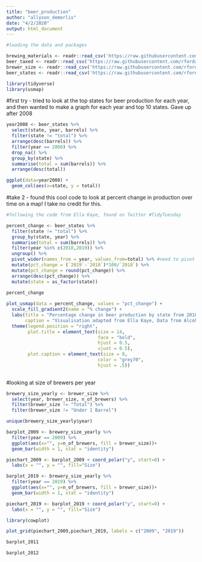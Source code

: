 ---
title: "beer_production"
author: "allyson_demerlis"
date: "4/2/2020"
output: html_document
---

```{r}
#loading the data and packages

brewing_materials <- readr::read_csv('https://raw.githubusercontent.com/rfordatascience/tidytuesday/master/data/2020/2020-03-31/brewing_materials.csv')
beer_taxed <- readr::read_csv('https://raw.githubusercontent.com/rfordatascience/tidytuesday/master/data/2020/2020-03-31/beer_taxed.csv')
brewer_size <- readr::read_csv('https://raw.githubusercontent.com/rfordatascience/tidytuesday/master/data/2020/2020-03-31/brewer_size.csv')
beer_states <- readr::read_csv('https://raw.githubusercontent.com/rfordatascience/tidytuesday/master/data/2020/2020-03-31/beer_states.csv')

library(tidyverse)
library(usmap)

```

#first try - tried to look at the top states for beer production for each year, and then wanted to make a graph for each year and top 10 states. Gave up after 2008
```{r}

year2008 <- beer_states %>% 
  select(state, year, barrels) %>% 
  filter(state != "total") %>% 
  arrange(desc(barrels)) %>% 
  filter(year == 2008) %>% 
  drop_na() %>% 
  group_by(state) %>% 
  summarise(total = sum(barrels)) %>% 
  arrange(desc(total)) 

ggplot(data=year2008) + 
  geom_col(aes(x=state, y = total))

```

#take 2 - found this cool code to look at percent change in production over time on a map! I take no credit for this. 
```{r}
#following the code from Ella Kaye, found on Twitter #TidyTuesday

percent_change <- beer_states %>% 
  filter(state != "total") %>% 
  group_by(state, year) %>%
  summarise(total = sum(barrels)) %>% 
  filter(year %in% c(2018,2019)) %>%
  ungroup() %>%
  pivot_wider(names_from = year, values_from=total) %>% #need to pivot to make 2 columns, one for each year. 
  mutate(pct_change = (`2019`-`2018`)*100/`2018`) %>%
  mutate(pct_change = round(pct_change)) %>%
  arrange(desc(pct_change)) %>%
  mutate(state = as_factor(state))
  
percent_change

plot_usmap(data = percent_change, values = "pct_change") + 
  scale_fill_gradient2(name = "% change") +
  labs(title = "Percentage change in beer production by state from 2018 to 2019",
       caption = "Visualisation adapted from Ella Kaye, Data from Alcohol and Tabacoo Tax and Trade Bureau") +
  theme(legend.position = "right",
        plot.title = element_text(size = 14,
                                  face = "bold",
                                  hjust = 0.5,
                                  vjust = 0.5),
        plot.caption = element_text(size = 8,
                                  color = "grey70",
                                  hjust = .5)) 
 
```

#looking at size of brewers per year
```{r}

brewery_size_yearly <- brewer_size %>%
  select(year, brewer_size, n_of_brewers) %>%
  filter(brewer_size != "Total") %>%
  filter(brewer_size != "Under 1 Barrel")

unique(brewery_size_yearly$year)

barplot_2009 <- brewery_size_yearly %>% 
  filter(year == 2009) %>%
  ggplot(aes(x="", y=n_of_brewers, fill = brewer_size))+
  geom_bar(width = 1, stat = "identity") 

piechart_2009 <- barplot_2009 + coord_polar("y", start=0) +
  labs(x = "", y = "", fill="Size") 

barplot_2019 <- brewery_size_yearly %>% 
  filter(year == 2019) %>%
  ggplot(aes(x="", y=n_of_brewers, fill = brewer_size))+
  geom_bar(width = 1, stat = "identity") 

piechart_2019 <- barplot_2019 + coord_polar("y", start=0) +
  labs(x = "", y = "", fill="Size") 

library(cowplot)

plot_grid(piechart_2009,piechart_2019, labels = c("2009", "2019"))

barplot_2011

barplot_2012






```

